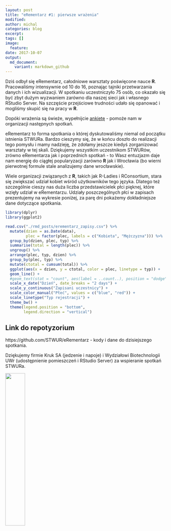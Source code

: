 ```yaml
---
layout: post
title: "eRementarz #1: pierwsze wrażenia"
modified:
author: michal
categories: blog
excerpt:
tags: []
image:
  feature:
date: 2017-10-07
output:
  md_document:
    variant: markdown_github
---
```


Dziś odbył się eRementarz, całodniowe warsztaty poświęcone nauce **R**. Pracowaliśmy intensywnie od 10 do 16, poznając tajniki przetwarzania danych i ich wizualizacji. W spotkaniu uczestniczyło 75 osób, co okazało się być zbyt dużym wyzwaniem zarówno dla naszej sieci jak i własnego RStudio Server. Na szczęście przejściowe trudności udało się opanować i mogliśmy skupić się na pracy w **R**. 

Dopóki wrażenia są świeże, wypełnijcie [ankietę](https://docs.google.com/forms/d/e/1FAIpQLSdhiH25dyuI63-UARmNl1yxNxqqAYLQ44nrCHnJ7yWX9HbHBw/viewform?ts=59d91788) - pomoże nam w organizacji następnych spotkań.

eRementarz to forma spotkania o której dyskutowaliśmy niemal od początku istnienia STWURa. Bardzo cieszymy się, że w końcu doszło do realizacji tego pomysłu i mamy nadzieję, że zdołamy jeszcze kiedyś zorganizować warsztaty w tej skali. Dziękujemy wszystkim uczestnikom STWURów, zrówno eRementarza jak i poprzednich spotkań - to Wasz entuzjazm daje nam energię do ciągłej popularyzacji zarówno **R** jak i Wrocławia (bo wierni pierwotnej formule stale analizujemy dane wrocławskie).

Wiele organizacji związanych z **R**, takich jak R-Ladies i RConsortium, stara się zwiększać udział kobiet wśród użytkowników tego języka. Dlatego też szczególnie cieszy nas duża liczba przedstawicielek płci pięknej, które wzięły udział w eRementarzu. Udziały poszczególnych płci w zapisach prezentujemy na wykresie poniżej, za parę dni pokażemy dokładniejsze dane dotyczące spotkania.

```r
library(dplyr)
library(ggplot2)

read.csv("./rmd_posts/erementarz_zapisy.csv") %>% 
  mutate(dzien = as.Date(data),
         plec = factor(plec, labels = c("Kobieta", "Mężczyzna"))) %>% 
  group_by(dzien, plec, typ) %>% 
  summarise(total = length(plec)) %>% 
  ungroup() %>% 
  arrange(plec, typ, dzien) %>% 
  group_by(plec, typ) %>% 
  mutate(ctotal = cumsum(total)) %>% 
  ggplot(aes(x = dzien, y = ctotal, color = plec, linetype = typ)) +
  geom_line() +
  #geom_text(stat = "count", aes(label = ..count..), position = "dodge") +
  scale_x_date("Dzień", date_breaks = "2 days") +
  scale_y_continuous("Zapisani uczestnicy") + 
  scale_color_manual("Płeć", values = c("blue", "red")) +
  scale_linetype("Typ rejestracji") +
  theme_bw() +
  theme(legend.position = "bottom",
        legend.direction = "vertical")
```

## Link do repotyzorium

https://github.com/STWUR/eRementarz - kody i dane do dzisiejszego spotkania.

Dziękujemy firmie Kruk SA (jedzenie i napoje) i Wydziałowi Biotechnologii UWr (udostępnienie pomieszczeń i RStudio Server) za wspieranie spotkań STWURa.

<img src='https://stwur.github.io/STWUR//images/kruk_logo.jpg' id="logo" height="35%" width="35%"/>
